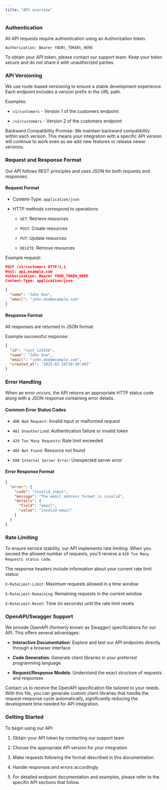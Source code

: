 ```yaml
---
title: "API overview"
---
```


### Authentication

All API requests require authentication using an Authorization token.

```
Authorization: Bearer YOUR\_TOKEN\_HERE
```

To obtain your API token, please contact our support team. Keep your token secure and do not share it with unauthorized parties.

### API Versioning

We use route-based versioning to ensure a stable development experience. Each endpoint includes a version prefix in the URL path.

Examples:

* `v1/customers` - Version 1 of the customers endpoint

* `/v2/customers` - Version 2 of the customers endpoint

Backward Compatibility Promise: We maintain backward compatibility within each version. This means your integration with a specific API version will continue to work even as we add new features or release newer versions.

### Request and Response Format

Our API follows REST principles and uses JSON for both requests and responses.

#### Request Format

* Content-Type: `application/json`

* HTTP methods correspond to operations:

  * `GET`: Retrieve resources

  * `POST`: Create resources

  * `PUT`: Update resources

  * `DELETE`: Remove resources

Example request:

```json
POST /v1/customers HTTP/1.1
Host: api.example.com
Authorization: Bearer YOUR_TOKEN_HERE
Content-Type: application/json

{
  "name": "John Doe",
  "email": "john.doe@example.com"
}
```

#### Response Format

All responses are returned in JSON format.

Example successful response:

```json
{
  "id": "cust_123456",
  "name": "John Doe",
  "email": "john.doe@example.com",
  "created_at": "2025-02-28T10:30:00Z"
}
```

### Error Handling

When an error occurs, the API returns an appropriate HTTP status code along with a JSON response containing error details.

#### Common Error Status Codes

* `400 Bad Request`: Invalid input or malformed request

* `401 Unauthorized`: Authentication failure or invalid token

* `429 Too Many Requests`: Rate limit exceeded

* `404 Not Found`: Resource not found

* `500 Internal Server Error`: Unexpected server error

#### Error Response Format

```json
{
  "error": {
    "code": "invalid_input",
    "message": "The email address format is invalid",
    "details": {
      "field": "email",
      "value": "invalid-email"
    }
  }
}
```

### Rate Limiting

To ensure service stability, our API implements rate limiting. When you exceed the allowed number of requests, you'll receive a `429 Too Many Requests status code`.

The response headers include information about your current rate limit status:

`X-RateLimit-Limit`: Maximum requests allowed in a time window

`X-RateLimit-Remaining`: Remaining requests in the current window

`X-RateLimit-Reset`: Time (in seconds) until the rate limit resets

### OpenAPI/Swagger Support

We provide OpenAPI (formerly known as Swagger) specifications for our API. This offers several advantages:

* **Interactive Documentation**: Explore and test our API endpoints directly through a browser interface

* **Code Generation**: Generate client libraries in your preferred programming language

* **Request/Response Models**: Understand the exact structure of requests and responses

Contact us to receive the OpenAPI specification file tailored to your needs. With this file, you can generate custom client libraries that handle the request-response cycle automatically, significantly reducing the development time needed for API integration.

### Getting Started

To begin using our API:

1. Obtain your API token by contacting our support team

2. Choose the appropriate API version for your integration

3. Make requests following the format described in this documentation

4. Handle responses and errors accordingly

5. For detailed endpoint documentation and examples, please refer to the specific API sections that follow.